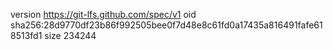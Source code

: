 version https://git-lfs.github.com/spec/v1
oid sha256:28d9770df23b86f992505bee0f7d48e8c61fd0a17435a816491fafe618513fd1
size 234244
